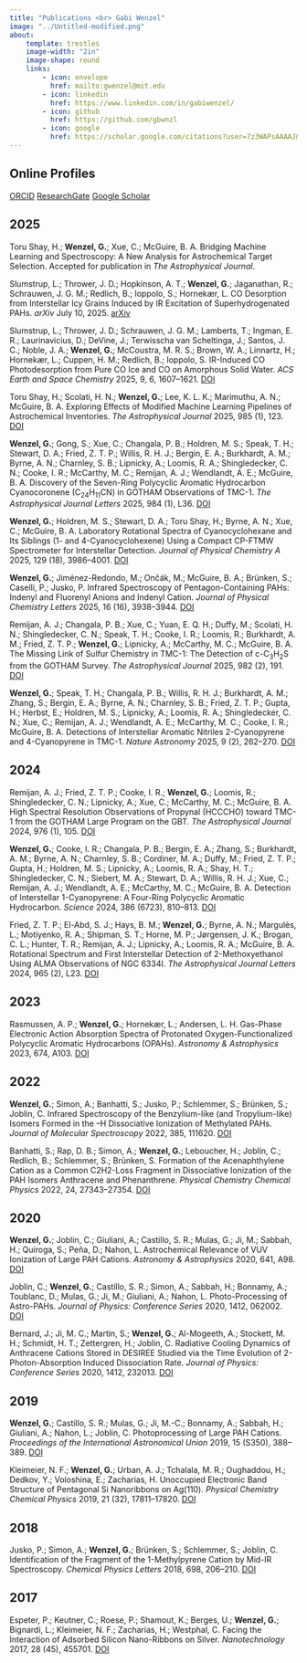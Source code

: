 ```yaml
---
title: "Publications <br> Gabi Wenzel"
image: "../Untitled-modified.png"
about:
    template: trestles
    image-width: "2in"
    image-shape: round
    links:
        - icon: envelope
          href: mailto:gwenzel@mit.edu
        - icon: linkedin
          href: https://www.linkedin.com/in/gabiwenzel/
        - icon: github
          href: https://github.com/gbwnzl
        - icon: google
          href: https://scholar.google.com/citations?user=7z3WAPsAAAAJ&hl=en&oi=ao
---
```


## Online Profiles

<a href="https://orcid.org/0000-0002-0332-2641"><span class="badge rounded-pill bg-primary">ORCID</span></a>
<a href="https://www.researchgate.net/profile/Gabi-Wenzel"><span class="badge rounded-pill bg-primary">ResearchGate</span></a> 
<a href="https://scholar.google.com/citations?user=7z3WAPsAAAAJ&hl=en&oi=ao"><span class="badge rounded-pill bg-primary">Google Scholar</span></a> 

## 2025

Toru Shay, H.; **Wenzel, G.**; Xue, C.; McGuire, B. A. Bridging Machine Learning and Spectroscopy: A New Analysis for Astrochemical Target Selection. Accepted for publication in *The Astrophysical Journal*. 
<!-- <a href="https://doi.org/10.3847/1538-4357/adc80b"><span class="badge rounded-pill bg-primary">DOI</span></a> -->

Slumstrup, L.; Thrower, J. D.; Hopkinson, A. T.; **Wenzel, G.**; Jaganathan, R.; Schrauwen, J. G. M.; Redlich, B.; Ioppolo, S.; Hornekær, L. CO Desorption from Interstellar Icy Grains Induced by IR Excitation of Superhydrogenated PAHs. *arXiv* July 10, 2025.
<a href="https://doi.org/10.48550/arXiv.2507.07896"><span class="badge rounded-pill bg-danger">arXiv</span></a>

Slumstrup, L.; Thrower, J. D.; Schrauwen, J. G. M.; Lamberts, T.; Ingman, E. R.; Laurinavicius, D.; DeVine, J.; Terwisscha van Scheltinga, J.; Santos, J. C.; Noble, J. A.; **Wenzel, G.**; McCoustra, M. R. S.; Brown, W. A.; Linnartz, H.; Hornekær, L.; Cuppen, H. M.; Redlich, B.; Ioppolo, S. IR-Induced CO Photodesorption from Pure CO Ice and CO on Amorphous Solid Water. *ACS Earth and Space Chemistry* 2025, 9, 6, 1607–1621. <a href="https://doi.org/10.1021/acsearthspacechem.5c00040"><span class="badge rounded-pill bg-primary">DOI</span></a>

Toru Shay, H.; Scolati, H. N.; **Wenzel, G.**; Lee, K. L. K.; Marimuthu, A. N.; McGuire, B. A. Exploring Effects of Modified Machine Learning Pipelines of Astrochemical Inventories. *The Astrophysical Journal* 2025, 985 (1), 123. <a href="https://doi.org/10.3847/1538-4357/adc80b"><span class="badge rounded-pill bg-primary">DOI</span></a>

**Wenzel, G.**; Gong, S.; Xue, C.; Changala, P. B.; Holdren, M. S.; Speak, T. H.; Stewart, D. A.; Fried, Z. T. P.; Willis, R. H. J.; Bergin, E. A.; Burkhardt, A. M.; Byrne, A. N.; Charnley, S. B.; Lipnicky, A.; Loomis, R. A.; Shingledecker, C. N.; Cooke, I. R.; McCarthy, M. C.; Remijan, A. J.; Wendlandt, A. E.; McGuire, B. A. Discovery of the Seven-Ring Polycyclic Aromatic Hydrocarbon Cyanocoronene (C<sub>24</sub>H<sub>11</sub>CN) in GOTHAM Observations of TMC-1. *The Astrophysical Journal Letters* 2025, 984 (1), L36. 
<a href="https://doi.org/10.3847/2041-8213/adc911"><span class="badge rounded-pill bg-primary">DOI</span></a>

**Wenzel, G.**; Holdren, M. S.; Stewart, D. A.; Toru Shay, H.; Byrne, A. N.; Xue, C.; McGuire, B. A. Laboratory Rotational Spectra of Cyanocyclohexane and Its Siblings (1- and 4-Cyanocyclohexene) Using a Compact CP-FTMW Spectrometer for Interstellar Detection. *Journal of Physical Chemistry A* 2025, 129 (18), 3986–4001. <a href="https://doi.org/10.1021/acs.jpca.5c00980"><span class="badge rounded-pill bg-primary">DOI</span></a>

**Wenzel, G.**; Jiménez-Redondo, M.; Ončák, M.; McGuire, B. A.; Brünken, S.; Caselli, P.; Jusko, P. Infrared Spectroscopy of Pentagon-Containing PAHs: Indenyl and Fluorenyl Anions and Indenyl Cation. *Journal of Physical Chemistry Letters* 2025, 16 (16), 3938–3944. <a href="https://doi.org/10.1021/acs.jpclett.5c00570"><span class="badge rounded-pill bg-primary">DOI</span></a>

Remijan, A. J.; Changala, P. B.; Xue, C.; Yuan, E. Q. H.; Duffy, M.; Scolati, H. N.; Shingledecker, C. N.; Speak, T. H.; Cooke, I. R.; Loomis, R.; Burkhardt, A. M.; Fried, Z. T. P.; **Wenzel, G.**; Lipnicky, A.; McCarthy, M. C.; McGuire, B. A. The Missing Link of Sulfur Chemistry in TMC-1: The Detection of c-C<sub>3</sub>H<sub>2</sub>S from the GOTHAM Survey. *The Astrophysical Journal* 2025, 982 (2), 191.
<a href="https://doi.org/10.3847/1538-4357/adb84c"><span class="badge rounded-pill bg-primary">DOI</span></a>

**Wenzel, G.**; Speak, T. H.; Changala, P. B.; Willis, R. H. J.; Burkhardt, A. M.; Zhang, S.; Bergin, E. A.; Byrne, A. N.; Charnley, S. B.; Fried, Z. T. P.; Gupta, H.; Herbst, E.; Holdren, M. S.; Lipnicky, A.; Loomis, R. A.; Shingledecker, C. N.; Xue, C.; Remijan, A. J.; Wendlandt, A. E.; McCarthy, M. C.; Cooke, I. R.; McGuire, B. A. Detections of Interstellar Aromatic Nitriles 2-Cyanopyrene and 4-Cyanopyrene in TMC-1. *Nature Astronomy* 2025, 9 (2), 262–270. <a href="https://doi.org/10.1038/s41550-024-02410-9"><span class="badge rounded-pill bg-primary">DOI</span></a>

## 2024

Remijan, A. J.; Fried, Z. T. P.; Cooke, I. R.; **Wenzel, G.**; Loomis, R.; Shingledecker, C. N.; Lipnicky, A.; Xue, C.; McCarthy, M. C.; McGuire, B. A. High Spectral Resolution Observations of Propynal (HCCCHO) toward TMC-1 from the GOTHAM Large Program on the GBT. *The Astrophysical Journal* 2024, 976 (1), 105.  <a href="https://doi.org/10.3847/1538-4357/ad856e"><span class="badge rounded-pill bg-primary">DOI</span></a>

**Wenzel, G.**; Cooke, I. R.; Changala, P. B.; Bergin, E. A.; Zhang, S.; Burkhardt, A. M.; Byrne, A. N.; Charnley, S. B.; Cordiner, M. A.; Duffy, M.; Fried, Z. T. P.; Gupta, H.; Holdren, M. S.; Lipnicky, A.; Loomis, R. A.; Shay, H. T.; Shingledecker, C. N.; Siebert, M. A.; Stewart, D. A.; Willis, R. H. J.; Xue, C.; Remijan, A. J.; Wendlandt, A. E.; McCarthy, M. C.; McGuire, B. A. Detection of Interstellar 1-Cyanopyrene: A Four-Ring Polycyclic Aromatic Hydrocarbon. *Science* 2024, 386 (6723), 810–813. <a href="https://doi.org/10.1126/science.adq6391"><span class="badge rounded-pill bg-primary">DOI</span></a>

Fried, Z. T. P.; El-Abd, S. J.; Hays, B. M.; **Wenzel, G.**; Byrne, A. N.; Margulès, L.; Motiyenko, R. A.; Shipman, S. T.; Horne, M. P.; Jørgensen, J. K.; Brogan, C. L.; Hunter, T. R.; Remijan, A. J.; Lipnicky, A.; Loomis, R. A.; McGuire, B. A. Rotational Spectrum and First Interstellar Detection of 2-Methoxyethanol Using ALMA Observations of NGC 6334I. *The Astrophysical Journal Letters* 2024, 965 (2), L23.  <a href="https://doi.org/10.3847/2041-8213/ad37ff"><span class="badge rounded-pill bg-primary">DOI</span></a>

## 2023

Rasmussen, A. P.; **Wenzel, G.**; Hornekær, L.; Andersen, L. H. Gas-Phase Electronic Action Absorption Spectra of Protonated Oxygen-Functionalized Polycyclic Aromatic Hydrocarbons (OPAHs). *Astronomy & Astrophysics* 2023, 674, A103.  <a href="https://doi.org/10.1051/0004-6361/202346003"><span class="badge rounded-pill bg-primary">DOI</span></a>

## 2022

**Wenzel, G.**; Simon, A.; Banhatti, S.; Jusko, P.; Schlemmer, S.; Brünken, S.; Joblin, C. Infrared Spectroscopy of the Benzylium-like (and Tropylium-like) Isomers Formed in the –H Dissociative Ionization of Methylated PAHs. *Journal of Molecular Spectroscopy* 2022, 385, 111620.  <a href="https://doi.org/10.1016/j.jms.2022.111620"><span class="badge rounded-pill bg-primary">DOI</span></a>

Banhatti, S.; Rap, D. B.; Simon, A.; **Wenzel, G.**; Leboucher, H.; Joblin, C.; Redlich, B.; Schlemmer, S.; Brünken, S. Formation of the Acenaphthylene Cation as a Common C2H2-Loss Fragment in Dissociative Ionization of the PAH Isomers Anthracene and Phenanthrene. *Physical Chemistry Chemical Physics* 2022, 24, 27343–27354.  <a href="https://doi.org/10.1039/D2CP03835H"><span class="badge rounded-pill bg-primary">DOI</span></a>

## 2020

**Wenzel, G.**; Joblin, C.; Giuliani, A.; Castillo, S. R.; Mulas, G.; Ji, M.; Sabbah, H.; Quiroga, S.; Peña, D.; Nahon, L. Astrochemical Relevance of VUV Ionization of Large PAH Cations. *Astronomy & Astrophysics* 2020, 641, A98.  <a href="https://doi.org/10.1051/0004-6361/202038139"><span class="badge rounded-pill bg-primary">DOI</span></a>

Joblin, C.; **Wenzel, G.**; Castillo, S. R.; Simon, A.; Sabbah, H.; Bonnamy, A.; Toublanc, D.; Mulas, G.; Ji, M.; Giuliani, A.; Nahon, L. Photo-Processing of Astro-PAHs. *Journal of Physics: Conference Series* 2020, 1412, 062002.  <a href="https://doi.org/10.1088/1742-6596/1412/6/062002"><span class="badge rounded-pill bg-primary">DOI</span></a>

Bernard, J.; Ji, M. C.; Martin, S.; **Wenzel, G.**; Al-Mogeeth, A.; Stockett, M. H.; Schmidt, H. T.; Zettergren, H.; Joblin, C. Radiative Cooling Dynamics of Anthracene Cations Stored in DESIREE Studied via the Time Evolution of 2-Photon-Absorption Induced Dissociation Rate. *Journal of Physics: Conference Series* 2020, 1412, 232013.  <a href="https://doi.org/10.1088/1742-6596/1412/23/232013"><span class="badge rounded-pill bg-primary">DOI</span></a>

## 2019

**Wenzel, G.**; Castillo, S. R.; Mulas, G.; Ji, M.-C.; Bonnamy, A.; Sabbah, H.; Giuliani, A.; Nahon, L.; Joblin, C. Photoprocessing of Large PAH Cations. *Proceedings of the International Astronomical Union* 2019, 15 (S350), 388–389.  <a href="https://doi.org/10.1017/S1743921319007063"><span class="badge rounded-pill bg-primary">DOI</span></a>

Kleimeier, N. F.; **Wenzel, G.**; Urban, A. J.; Tchalala, M. R.; Oughaddou, H.; Dedkov, Y.; Voloshina, E.; Zacharias, H. Unoccupied Electronic Band Structure of Pentagonal Si Nanoribbons on Ag(110). *Physical Chemistry Chemical Physics* 2019, 21 (32), 17811–17820. <a href=" https://doi.org/10.1039/C9CP02239B"><span class="badge rounded-pill bg-primary">DOI</span></a>

## 2018

Jusko, P.; Simon, A.; **Wenzel, G.**; Brünken, S.; Schlemmer, S.; Joblin, C. Identification of the Fragment of the 1-Methylpyrene Cation by Mid-IR Spectroscopy. *Chemical Physics Letters* 2018, 698, 206–210.  <a href="https://doi.org/10.1016/j.cplett.2018.03.028"><span class="badge rounded-pill bg-primary">DOI</span></a>

## 2017

Espeter, P.; Keutner, C.; Roese, P.; Shamout, K.; Berges, U.; **Wenzel, G.**; Bignardi, L.; Kleimeier, N. F.; Zacharias, H.; Westphal, C. Facing the Interaction of Adsorbed Silicon Nano-Ribbons on Silver. *Nanotechnology* 2017, 28 (45), 455701.  <a href="https://doi.org/10.1088/1361-6528/aa9012"><span class="badge rounded-pill bg-primary">DOI</span></a>